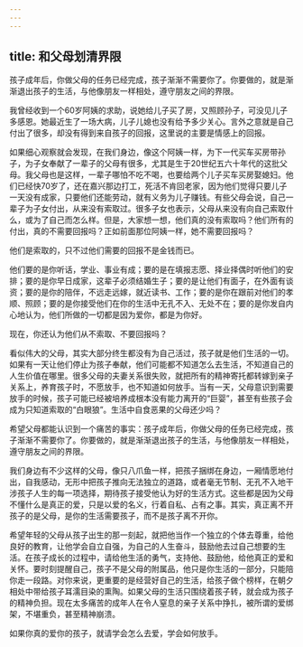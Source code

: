 ```yaml
---
---
---
```

title: 和父母划清界限
---




孩子成年后，你做父母的任务已经完成，孩子渐渐不需要你了。你要做的，就是渐渐退出孩子的生活，与他像朋友一样相处，遵守朋友之间的界限。

我曾经收到一个60岁阿姨的求助，说她给儿子买了房，又照顾孙子，可没见儿子多感恩。她最近生了一场大病，儿子儿媳也没有给予多少关心。言外之意就是自己付出了很多，却没有得到来自孩子的回报，这里说的主要是情感上的回报。

如果细心观察就会发现，在我们身边，像这个阿姨一样，为下一代买车买房带孙子，为子女奉献了一辈子的父母有很多，尤其是生于20世纪五六十年代的这批父母。我父母也是这样，一辈子哪怕不吃不喝，也要给两个儿子买车买房娶媳妇。他们已经快70岁了，还在嘉兴那边打工，死活不肯回老家，因为他们觉得只要儿子一天没有成家，只要他们还能劳动，就有义务为儿子赚钱。有些父母会说，自己一辈子为子女付出，从来没有索取过。很多子女也表示，父母从来没有向自己索取什么，或为了自己而怎么样。但是，大家想一想，他们真的没有索取吗？他们所有的付出，真的不需要回报吗？正如前面那位阿姨一样，她不需要回报吗？

他们是索取的，只不过他们需要的回报不是金钱而已。

他们要的是你听话，学业、事业有成；要的是在填报志愿、择业择偶时听他们的安排；要的是你早日成家，这辈子必须结婚生子；要的是让他们有面子，在外面有谈资；要的是你的陪伴，不远走远嫁，就近读书、工作；要的是你在跟前对他们的孝顺、照顾；要的是你接受他们在你的生活中无孔不入、无处不在；要的是你发自内心地认为，他们所做的一切都是因为爱你，都是为你好。

现在，你还认为他们从不索取、不要回报吗？

看似伟大的父母，其实大部分终生都没有为自己活过，孩子就是他们生活的一切。如果有一天让他们停止为孩子奉献，他们可能都不知道怎么去生活，不知道自己的人生价值在哪里。很多父母的夫妻关系很失败，就把所有的精神寄托都转嫁到亲子关系上，养育孩子时，不愿放手，也不知道如何放手。当有一天，父母意识到需要放手的时候，孩子可能已经被培养成根本没有能力离开的“巨婴”，甚至有些孩子会成为只知道索取的“白眼狼”。生活中自食恶果的父母还少吗？

希望父母都能认识到一个痛苦的事实：孩子成年后，你做父母的任务已经完成，孩子渐渐不需要你了。你要做的，就是渐渐退出孩子的生活，与他像朋友一样相处，遵守朋友之间的界限。

我们身边有不少这样的父母，像只八爪鱼一样，把孩子捆绑在身边，一厢情愿地付出，自我感动，无形中把孩子推向无法独立的道路，或者毫无节制、无孔不入地干涉孩子人生的每一项选择，期待孩子接受他认为好的生活方式。这些都是因为父母不懂什么是真正的爱，只是以爱的名义，行着自私、占有之事。其实，真正离不开孩子的是父母，是你的生活需要孩子，而不是孩子离不开你。

希望年轻的父母从孩子出生的那一刻起，就把他当作一个独立的个体去尊重，给他良好的教育，让他学会自立自强，为自己的人生奋斗，鼓励他去过自己想要的生活。在孩子成长的过程中，请给他生活的勇气，支持他、鼓励他，给他真正的爱和关怀。要时刻提醒自己，孩子不是父母的附属品，他只是你生活的一部分，只能陪你走一段路。对你来说，更重要的是经营好自己的生活，给孩子做个榜样，在朝夕相处中带给孩子耳濡目染的熏陶。如果父母的生活只围绕着孩子转，就会成为孩子的精神负担。现在太多痛苦的成年人在令人窒息的亲子关系中挣扎，被所谓的爱绑架，不堪重负，甚至精神崩溃。

如果你真的爱你的孩子，就请学会怎么去爱，学会如何放手。
